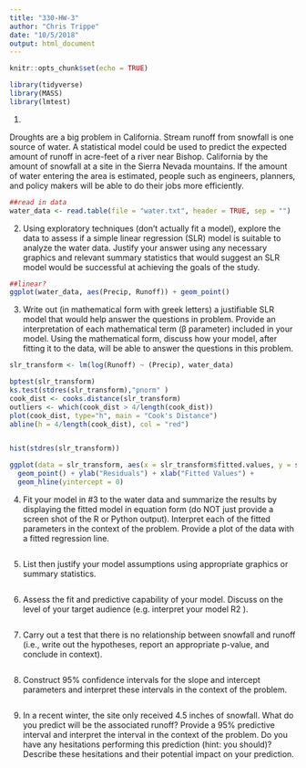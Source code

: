 ```yaml
---
title: "330-HW-3"
author: "Chris Trippe"
date: "10/5/2018"
output: html_document
---
```


```r
knitr::opts_chunk$set(echo = TRUE)
```
```r
library(tidyverse)
library(MASS)
library(lmtest)
```

1.

Droughts are a big problem in California. Stream runoff from snowfall is one source of water. A statistical model could be used to predict the expected amount of runoff in acre-feet of a river near Bishop. California by the amount of snowfall at a site in the Sierra Nevada mountains. If the amount of water entering the area is estimated, people such as engineers, planners, and policy makers will be able to do their jobs more efficiently.

```r
##read in data
water_data <- read.table(file = "water.txt", header = TRUE, sep = "")
```

2. Using exploratory techniques (don’t actually fit a model), explore the data to assess if a simple
linear regression (SLR) model is suitable to analyze the water data. Justify your answer using any
necessary graphics and relevant summary statistics that would suggest an SLR model would be
successful at achieving the goals of the study.

```r
##linear?
ggplot(water_data, aes(Precip, Runoff)) + geom_point()


```

3. Write out (in mathematical form with greek letters) a justifiable SLR model that would help answer
the questions in problem. Provide an interpretation of each mathematical term (β parameter) included
in your model. Using the mathematical form, discuss how your model, after fitting it to the
data, will be able to answer the questions in this problem.

```r

slr_transform <- lm(log(Runoff) ~ (Precip), water_data)

bptest(slr_transform)
ks.test(stdres(slr_transform),"pnorm" )
cook_dist <- cooks.distance(slr_transform)
outliers <- which(cook_dist > 4/length(cook_dist))
plot(cook_dist, type="h", main = "Cook's Distance")
abline(h = 4/length(cook_dist), col = "red")


hist(stdres(slr_transform))

ggplot(data = slr_transform, aes(x = slr_transform$fitted.values, y = slr_transform$residuals)) +
  geom_point() + ylab("Residuals") + xlab("Fitted Values") +
  geom_hline(yintercept = 0)

```

4. Fit your model in #3 to the water data and summarize the results by displaying the fitted model in
equation form (do NOT just provide a screen shot of the R or Python output). Interpret each of the
fitted parameters in the context of the problem. Provide a plot of the data with a fitted regression
line.

```r

```

5. List then justify your model assumptions using appropriate graphics or summary statistics.

```r

```

6. Assess the fit and predictive capability of your model. Discuss on the level of your target audience
(e.g. interpret your model R2
).

```r

```

7. Carry out a test that there is no relationship between snowfall and runoff (i.e., write out the hypotheses,
report an appropriate p-value, and conclude in context).

```r

```

8. Construct 95% confidence intervals for the slope and intercept parameters and interpret these intervals
in the context of the problem.

```r

```

9. In a recent winter, the site only received 4.5 inches of snowfall. What do you predict will be the
associated runoff? Provide a 95% predictive interval and interpret the interval in the context of the
problem. Do you have any hesitations performing this prediction (hint: you should)? Describe these
hesitations and their potential impact on your prediction.
